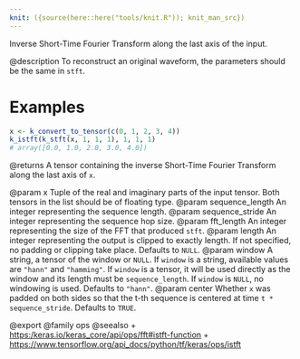 ```yaml
---
knit: ({source(here::here("tools/knit.R")); knit_man_src})
---
```

Inverse Short-Time Fourier Transform along the last axis of the input.

@description
To reconstruct an original waveform, the parameters should be the same in
`stft`.

# Examples
```r
x <- k_convert_to_tensor(c(0, 1, 2, 3, 4))
k_istft(k_stft(x, 1, 1, 1), 1, 1, 1)
# array([0.0, 1.0, 2.0, 3.0, 4.0])
```

@returns
A tensor containing the inverse Short-Time Fourier Transform along the
last axis of `x`.

@param x Tuple of the real and imaginary parts of the input tensor. Both
    tensors in the list should be of floating type.
@param sequence_length An integer representing the sequence length.
@param sequence_stride An integer representing the sequence hop size.
@param fft_length An integer representing the size of the FFT that produced
    `stft`.
@param length An integer representing the output is clipped to exactly length.
    If not specified, no padding or clipping take place. Defaults to
    `NULL`.
@param window A string, a tensor of the window or `NULL`. If `window` is a
    string, available values are `"hann"` and `"hamming"`. If `window`
    is a tensor, it will be used directly as the window and its length
    must be `sequence_length`. If `window` is `NULL`, no windowing is
    used. Defaults to `"hann"`.
@param center Whether `x` was padded on both sides so that the t-th sequence
    is centered at time `t * sequence_stride`. Defaults to `TRUE`.

@export
@family ops
@seealso
+ <https:/keras.io/keras_core/api/ops/fft#istft-function>
+ <https://www.tensorflow.org/api_docs/python/tf/keras/ops/istft>
